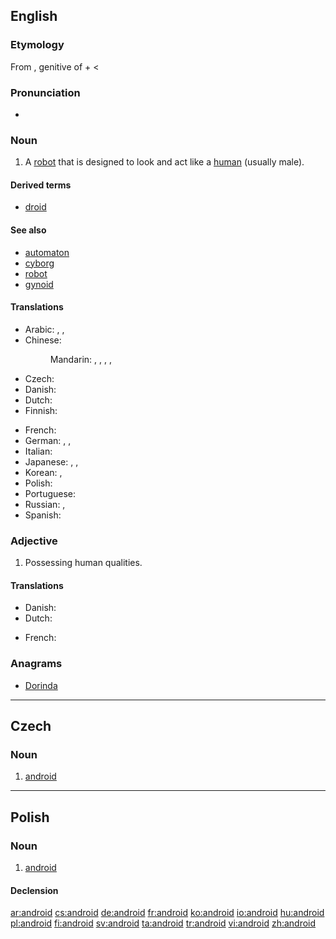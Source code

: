 {{also|Android}}
==English==
{{wikipedia}}

===Etymology===
From {{etyl|grc}} {{term|sc=polytonic|ἀνδρός|tr=andros}}, genitive of {{term|ἀνήρ|sc=polytonic|tr=anēr||man}} + {{term|-eides||of the species; alike}} < {{term|eidos||species}}

===Pronunciation===
* {{audio|en-us-android.ogg|Audio (US)}}

===Noun===
{{en-noun}}

# A [[robot]] that is designed to look and act like a [[human]] (usually male).

====Derived terms====
* [[droid]]

====See also====
* [[automaton]]
* [[cyborg]]
* [[robot]]
* [[gynoid]]

====Translations====
{{trans-top|robot with human form}}
* Arabic: {{t|ar|إنسان أوتوماتيكي|m|tr='insaan 'utumaatikiy|sc=Arab}}, {{t|ar|روبوت|m|tr=ruubut|sc=Arab}}, {{t|ar|إنسان آلي|m|tr='insaan 'aaliy|sc=Arab}}
* Chinese:
*: Mandarin: {{t|zh|機器人|sc=Hani}}, {{t|zh|机器人|tr=jīqìrén|sc=Hani}}, {{t|zh|人形的機器人|sc=Hani}}, {{t|zh|人形的机器人|tr=rénxíng de jīqìrén|sc=Hani}}, {{t|zh|仿生人|tr=fǎngshēngrén|sc=Hani}}
* Czech: {{t+|cs|android|m}}
* Danish: {{t+|da|androide|c}}
* Dutch: {{t-|nl|androïde|m}}
* Finnish: {{t+|fi|androidi}}
{{trans-mid}}
* French: {{t+|fr|androïde|m}}
* German: {{t+|de|Android|m}}, {{t|de|Roboter|m}}, {{t|de|robot|m}}
* Italian: {{t-|it|androide|m}}
* Japanese: {{t|ja|人造人間|tr=じんぞうにんげん, jinzō ningen|sc=Jpan}}, {{t|ja|アンドロイド|tr=andoroido|sc=Jpan}}, {{t|ja|ロボット|tr=robotto|sc=Jpan}}
* Korean: {{t|ko|안드로이드|tr=andeuroideu|sc=Kore}}, {{t|ko|로봇|tr=robot|sc=Kore}}
* Polish: {{t+|pl|android|m}}
* Portuguese: {{t+|pt|andróide|m}}
* Russian: {{t|ru|андроид|m|tr=andróid}}, {{t|ru|робот|m|tr=róbot|sc=Cyrl}}
* Spanish: {{t-|es|androide|m}}
{{trans-bottom}}

===Adjective===
{{en-adj}}

# Possessing human qualities.

====Translations====
{{trans-top|possessing human qualities}}
* Danish: {{t-|da|android}}
* Dutch: {{t-|nl|androïde|m}}
{{trans-mid}}
* French: {{t+|fr|androïde|m}}
{{trans-bottom}}

===Anagrams===
* [[Dorinda#English|Dorinda]]

----

==Czech==

===Noun===
{{cs-noun|g=m}}

# [[#English|android]]

----

==Polish==

===Noun===
{{infl|pl|noun|g=m}}

# [[#English|android]]

====Declension====
{{pl-decl-noun
|android|androidy
|androida|androidów
|androidowi|androidom
|androida|androidy
|androidem|androidami
|androidzie|androidach
|androidzie|androidy
}}

[[ar:android]]
[[cs:android]]
[[de:android]]
[[fr:android]]
[[ko:android]]
[[io:android]]
[[hu:android]]
[[pl:android]]
[[fi:android]]
[[sv:android]]
[[ta:android]]
[[tr:android]]
[[vi:android]]
[[zh:android]]